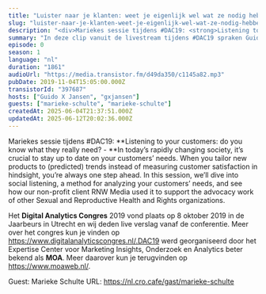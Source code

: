 ```yaml
---
title: "Luister naar je klanten: weet je eigenlijk wel wat ze nodig hebben?"
slug: "luister-naar-je-klanten-weet-je-eigenlijk-wel-wat-ze-nodig-hebben-met-marieke-schulte-digital-power"
description: "<div>Mariekes sessie tijdens #DAC19: <strong>Listening to your customers: do you know what they really need? - </strong>In today’s rapidly changing society, it’s crucial to stay up to date on your customers’ needs. When you tailor new products to (predicted) trends instead of measuring customer satisfaction in hindsight, you’re always one step ahead. In this session, we’ll dive into social listening, a method for analyzing your customers’ needs, and see how our non-profit client RNW Media used it to support the advocacy work of other Sexual and Reproductive Health and Rights organizations.<br><br></div><div>Het&nbsp;<strong>Digital Analytics Congres</strong> 2019 vond plaats op 8 oktober 2019 in de Jaarbeurs in Utrecht en wij deden live verslag vanaf de conferentie. Meer over het congres kun je vinden op <a href=\"https://www.digitalanalyticscongres.nl/\">https://www.digitalanalyticscongres.nl/</a>.DAC19 werd georganiseerd door het Expertise Center voor Marketing Insights, Onderzoek en Analytics beter bekend als <strong>MOA</strong>. Meer daarover kun je terugvinden op <a href=\"https://www.moaweb.nl/\">https://www.moaweb.nl/</a>.<br><br>Guest: Marieke Schulte URL: https://nl.cro.cafe/gast/marieke-schulte&nbsp;</div>"
summary: "In deze clip vanuit de livestream tijdens #DAC19 spraken Guido en Bart met Marieke Schulte van Digital Power."
episode: 0
season: 1
language: "nl"
duration: "1861"
audioUrl: "https://media.transistor.fm/d49da350/c1145a82.mp3"
pubDate: 2019-11-04T15:05:00.000Z
transistorId: "397687"
hosts: ["Guido X Jansen", "gxjansen"]
guests: ["marieke-schulte", "marieke-schulte"]
createdAt: 2025-06-04T21:37:51.000Z
updatedAt: 2025-06-12T20:02:36.000Z
---
```


Mariekes sessie tijdens #DAC19: **Listening to your customers: do you know what they really need? - **In today’s rapidly changing society, it’s crucial to stay up to date on your customers’ needs. When you tailor new products to (predicted) trends instead of measuring customer satisfaction in hindsight, you’re always one step ahead. In this session, we’ll dive into social listening, a method for analyzing your customers’ needs, and see how our non-profit client RNW Media used it to support the advocacy work of other Sexual and Reproductive Health and Rights organizations.

Het **Digital Analytics Congres** 2019 vond plaats op 8 oktober 2019 in de Jaarbeurs in Utrecht en wij deden live verslag vanaf de conferentie. Meer over het congres kun je vinden op https://www.digitalanalyticscongres.nl/.DAC19 werd georganiseerd door het Expertise Center voor Marketing Insights, Onderzoek en Analytics beter bekend als **MOA**. Meer daarover kun je terugvinden op https://www.moaweb.nl/.

Guest: Marieke Schulte URL: https://nl.cro.cafe/gast/marieke-schulte
